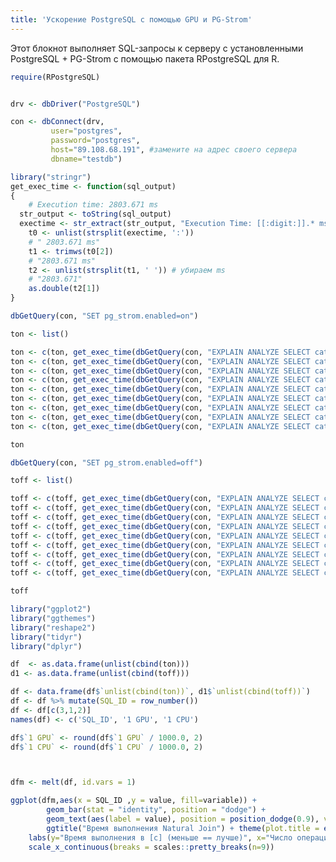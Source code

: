 ---
title: 'Ускорение PostgreSQL с помощью GPU и PG-Strom'
---

Этот блокнот выполняет SQL-запросы к серверу с установленными PostgreSQL + PG-Strom 
с помощью пакета RPostgreSQL для R. 

```{r}
require(RPostgreSQL)


drv <- dbDriver("PostgreSQL")

con <- dbConnect(drv, 
		 user="postgres", 
		 password="postgres", 
		 host="89.108.68.191", #замените на адрес своего сервера 
		 dbname="testdb")
```

```{r}
library("stringr")
get_exec_time <- function(sql_output)
{
	# Execution time: 2803.671 ms
  str_output <- toString(sql_output)
  exectime <- str_extract(str_output, "Execution Time: [[:digit:]].* ms")
	t0 <- unlist(strsplit(exectime, ':'))
	# " 2803.671 ms"
	t1 <- trimws(t0[2])
	# "2803.671 ms"
	t2 <- unlist(strsplit(t1, ' ')) # убираем ms
	# "2803.671"
	as.double(t2[1])
}
```

```{r}
dbGetQuery(con, "SET pg_strom.enabled=on")

ton <- list()

ton <- c(ton, get_exec_time(dbGetQuery(con, "EXPLAIN ANALYZE SELECT cat, count(*), avg(ax) FROM t0 NATURAL JOIN t1 GROUP BY CAT")))
ton <- c(ton, get_exec_time(dbGetQuery(con, "EXPLAIN ANALYZE SELECT cat, count(*), avg(ax) FROM t0 NATURAL JOIN t1 NATURAL JOIN t2 GROUP BY CAT")))
ton <- c(ton, get_exec_time(dbGetQuery(con, "EXPLAIN ANALYZE SELECT cat, count(*), avg(ax) FROM t0 NATURAL JOIN t1 NATURAL JOIN t2 NATURAL JOIN t3 GROUP BY CAT")))
ton <- c(ton, get_exec_time(dbGetQuery(con, "EXPLAIN ANALYZE SELECT cat, count(*), avg(ax) FROM t0 NATURAL JOIN t1 NATURAL JOIN t2 NATURAL JOIN t3 NATURAL JOIN t4 GROUP BY CAT")))
ton <- c(ton, get_exec_time(dbGetQuery(con, "EXPLAIN ANALYZE SELECT cat, count(*), avg(ax) FROM t0 NATURAL JOIN t1 NATURAL JOIN t2 NATURAL JOIN t3 NATURAL JOIN t4 NATURAL JOIN t5 GROUP BY CAT")))
ton <- c(ton, get_exec_time(dbGetQuery(con, "EXPLAIN ANALYZE SELECT cat, count(*), avg(ax) FROM t0 NATURAL JOIN t1 NATURAL JOIN t2 NATURAL JOIN t3 NATURAL JOIN t4 NATURAL JOIN t5 NATURAL JOIN t6 GROUP BY CAT")))
ton <- c(ton, get_exec_time(dbGetQuery(con, "EXPLAIN ANALYZE SELECT cat, count(*), avg(ax) FROM t0 NATURAL JOIN t1 NATURAL JOIN t2 NATURAL JOIN t3 NATURAL JOIN t4 NATURAL JOIN t5 NATURAL JOIN t6 NATURAL JOIN t7 GROUP BY CAT")))
ton <- c(ton, get_exec_time(dbGetQuery(con, "EXPLAIN ANALYZE SELECT cat, count(*), avg(ax) FROM t0 NATURAL JOIN t1 NATURAL JOIN t2 NATURAL JOIN t3 NATURAL JOIN t4 NATURAL JOIN t5 NATURAL JOIN t6 NATURAL JOIN t7 NATURAL JOIN t8 GROUP BY CAT")))
ton <- c(ton, get_exec_time(dbGetQuery(con, "EXPLAIN ANALYZE SELECT cat, count(*), avg(ax) FROM t0 NATURAL JOIN t1 NATURAL JOIN t2 NATURAL JOIN t3 NATURAL JOIN t4 NATURAL JOIN t5 NATURAL JOIN t6 NATURAL JOIN t7 NATURAL JOIN t8 NATURAL JOIN t9 GROUP BY CAT")))

ton

```

```{r,cache=TRUE}
dbGetQuery(con, "SET pg_strom.enabled=off")

toff <- list()

toff <- c(toff, get_exec_time(dbGetQuery(con, "EXPLAIN ANALYZE SELECT cat, count(*), avg(ax) FROM t0 NATURAL JOIN t1 GROUP BY CAT")))
toff <- c(toff, get_exec_time(dbGetQuery(con, "EXPLAIN ANALYZE SELECT cat, count(*), avg(ax) FROM t0 NATURAL JOIN t1 NATURAL JOIN t2 GROUP BY CAT")))
toff <- c(toff, get_exec_time(dbGetQuery(con, "EXPLAIN ANALYZE SELECT cat, count(*), avg(ax) FROM t0 NATURAL JOIN t1 NATURAL JOIN t2 NATURAL JOIN t3 GROUP BY CAT")))
toff <- c(toff, get_exec_time(dbGetQuery(con, "EXPLAIN ANALYZE SELECT cat, count(*), avg(ax) FROM t0 NATURAL JOIN t1 NATURAL JOIN t2 NATURAL JOIN t3 NATURAL JOIN t4 GROUP BY CAT")))
toff <- c(toff, get_exec_time(dbGetQuery(con, "EXPLAIN ANALYZE SELECT cat, count(*), avg(ax) FROM t0 NATURAL JOIN t1 NATURAL JOIN t2 NATURAL JOIN t3 NATURAL JOIN t4 NATURAL JOIN t5 GROUP BY CAT")))
toff <- c(toff, get_exec_time(dbGetQuery(con, "EXPLAIN ANALYZE SELECT cat, count(*), avg(ax) FROM t0 NATURAL JOIN t1 NATURAL JOIN t2 NATURAL JOIN t3 NATURAL JOIN t4 NATURAL JOIN t5 NATURAL JOIN t6 GROUP BY CAT")))
toff <- c(toff, get_exec_time(dbGetQuery(con, "EXPLAIN ANALYZE SELECT cat, count(*), avg(ax) FROM t0 NATURAL JOIN t1 NATURAL JOIN t2 NATURAL JOIN t3 NATURAL JOIN t4 NATURAL JOIN t5 NATURAL JOIN t6 NATURAL JOIN t7 GROUP BY CAT")))
toff <- c(toff, get_exec_time(dbGetQuery(con, "EXPLAIN ANALYZE SELECT cat, count(*), avg(ax) FROM t0 NATURAL JOIN t1 NATURAL JOIN t2 NATURAL JOIN t3 NATURAL JOIN t4 NATURAL JOIN t5 NATURAL JOIN t6 NATURAL JOIN t7 NATURAL JOIN t8 GROUP BY CAT")))
toff <- c(toff, get_exec_time(dbGetQuery(con, "EXPLAIN ANALYZE SELECT cat, count(*), avg(ax) FROM t0 NATURAL JOIN t1 NATURAL JOIN t2 NATURAL JOIN t3 NATURAL JOIN t4 NATURAL JOIN t5 NATURAL JOIN t6 NATURAL JOIN t7 NATURAL JOIN t8 NATURAL JOIN t9 GROUP BY CAT")))

toff

```



```{r}
library("ggplot2")
library("ggthemes")
library("reshape2")
library("tidyr")
library("dplyr")

df  <- as.data.frame(unlist(cbind(ton)))
d1 <- as.data.frame(unlist(cbind(toff)))

df <- data.frame(df$`unlist(cbind(ton))`, d1$`unlist(cbind(toff))`)
df <- df %>% mutate(SQL_ID = row_number())
df <- df[c(3,1,2)]
names(df) <- c('SQL_ID', '1 GPU', '1 CPU')

df$`1 GPU` <- round(df$`1 GPU` / 1000.0, 2)
df$`1 CPU` <- round(df$`1 CPU` / 1000.0, 2)



dfm <- melt(df, id.vars = 1)
```


```{r, fig.width=11}
ggplot(dfm,aes(x = SQL_ID ,y = value, fill=variable)) + 
    	geom_bar(stat = "identity", position = "dodge") +
        geom_text(aes(label = value), position = position_dodge(0.9), vjust=1.3) +
        ggtitle("Время выполнения Natural Join") + theme(plot.title = element_text(hjust = 0.5)) +
	labs(y="Время выполнения в [с] (меньше == лучше)", x="Число операций natural join", fill="Процессор") +
	scale_x_continuous(breaks = scales::pretty_breaks(n=9))
```